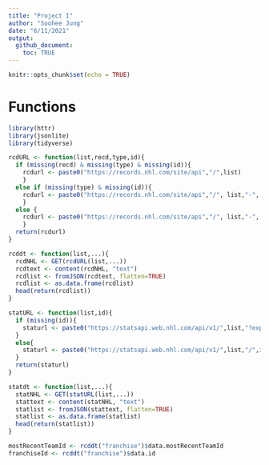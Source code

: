 ```yaml
---
title: "Project I"
author: "Soohee Jung"
date: "6/11/2021"
output:
  github_document:
    toc: TRUE
---
```


```r
knitr::opts_chunk$set(echo = TRUE)
```

# Functions  

```r
library(httr)
library(jsonlite)
library(tidyverse)

rcdURL <- function(list,recd,type,id){
  if (missing(recd) & missing(type) & missing(id)){
    rcdurl <- paste0("https://records.nhl.com/site/api","/",list)
    }  
  else if (missing(type) & missing(id)){
    rcdurl <- paste0("https://records.nhl.com/site/api","/", list,"-", recd)
    }
  else {
    rcdurl <- paste0("https://records.nhl.com/site/api","/", list,"-", recd,"?cayenneExp=", type, "=", id)
    }
  return(rcdurl)
}

rcddt <- function(list,...){
  rcdNHL <- GET(rcdURL(list,...))
  rcdtext <- content(rcdNHL, "text")
  rcdlist <- fromJSON(rcdtext, flatten=TRUE)
  rcdlist <- as.data.frame(rcdlist)
  head(return(rcdlist))
}

statURL <- function(list,id){
  if (missing(id)){
    staturl <- paste0("https://statsapi.web.nhl.com/api/v1/",list,"?expand=team.stats")
  }
  else{
    staturl <- paste0("https://statsapi.web.nhl.com/api/v1/",list,"/",id,"?expand=team.stats")
  }
  return(staturl)
}

statdt <- function(list,...){
  statNHL <- GET(statURL(list,...))
  stattext <- content(statNHL, "text")
  statlist <- fromJSON(stattext, flatten=TRUE)
  statlist <- as.data.frame(statlist)
  head(return(statlist))
}

mostRecentTeamId <- rcddt("franchise")$data.mostRecentTeamId
franchiseId <- rcddt("franchise")$data.id
```



